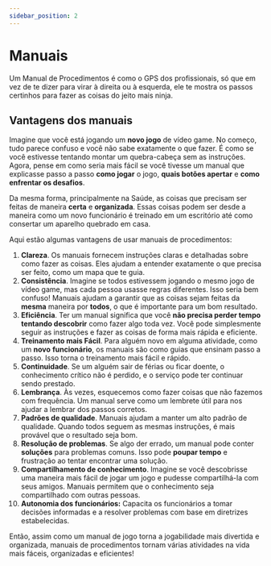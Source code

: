 ```yaml
---
sidebar_position: 2
---
```


# Manuais

Um Manual de Procedimentos é como o GPS dos profissionais, só que em vez de te dizer para virar à direita ou à esquerda, ele te mostra os passos certinhos para fazer as coisas 
do jeito mais ninja.

## Vantagens dos manuais

Imagine que você está jogando um **novo jogo** de vídeo game. No começo, tudo parece confuso e você não sabe exatamente o que fazer. É como se você estivesse tentando montar um 
quebra-cabeça sem as instruções. Agora, pense em como seria mais fácil se você tivesse um manual que explicasse passo a passo **como jogar** o jogo, **quais botões apertar** e **como 
enfrentar os desafios**.

Da mesma forma, principalmente na Saúde, as coisas que precisam ser feitas de maneira **certa** e **organizada**. Essas coisas podem ser desde a maneira como um novo funcionário é 
treinado em um escritório até como consertar um aparelho quebrado em casa.

Aqui estão algumas vantagens de usar manuais de procedimentos:

1. **Clareza**. Os manuais fornecem instruções claras e detalhadas sobre como fazer as coisas. Eles ajudam a entender exatamente o que precisa ser feito, como um mapa que te guia.
2. **Consistência**. Imagine se todos estivessem jogando o mesmo jogo de vídeo game, mas cada pessoa usasse regras diferentes. Isso seria bem confuso! Manuais ajudam a garantir 
   que as coisas sejam feitas da **mesma** maneira por **todos**, o que é importante para um bom resultado.
3. **Eficiência**. Ter um manual significa que você **não precisa perder tempo tentando descobrir** como fazer algo toda vez. Você pode simplesmente seguir as instruções e fazer as 
   coisas de forma mais rápida e eficiente.
4. **Treinamento mais Fácil**. Para alguém novo em alguma atividade, como um **novo** **funcionário**, os manuais são como guias que ensinam passo a passo. Isso torna 
   o treinamento mais fácil e rápido.
5. **Continuidade**. Se um alguém sair de férias ou ficar doente, o conhecimento crítico não é perdido, e o serviço pode ter continuar sendo prestado.
6. **Lembrança**. Às vezes, esquecemos como fazer coisas que não fazemos com frequência. Um manual serve como um lembrete útil para nos ajudar a lembrar dos passos corretos.
7. **Padrões de qualidade**. Manuais ajudam a manter um alto padrão de qualidade. Quando todos seguem as mesmas instruções, é mais provável que o resultado seja bom.
8. **Resolução de problemas**. Se algo der errado, um manual pode conter **soluções** para problemas comuns. Isso pode **poupar tempo** e frustração ao tentar encontrar uma solução.
9. **Compartilhamento de conhecimento**. Imagine se você descobrisse uma maneira mais fácil de jogar um jogo e pudesse compartilhá-la com seus amigos. Manuais permitem que o 
   conhecimento seja compartilhado com outras pessoas.
10. **Autonomia dos funcionários:** Capacita os funcionários a tomar decisões informadas e a resolver problemas com base em diretrizes estabelecidas.

Então, assim como um manual de jogo torna a jogabilidade mais divertida e organizada, manuais de procedimentos tornam várias atividades na vida mais fáceis, organizadas e eficientes!

